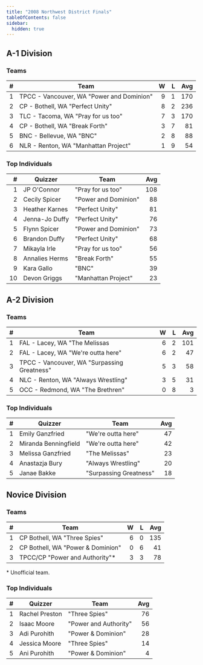 ```yaml
---
title: "2008 Northwest District Finals"
tableOfContents: false
sidebar:
  hidden: true
---
```


## A-1 Division

### Teams

|    # | Team                                      |    W |    L |  Avg |
| ---: | ----------------------------------------- | ---: | ---: | ---: |
|    1 | TPCC - Vancouver, WA "Power and Dominion" |    9 |    1 |  170 |
|    2 | CP - Bothell, WA "Perfect Unity"          |    8 |    2 |  236 |
|    3 | TLC - Tacoma, WA "Pray for us too"        |    7 |    3 |  170 |
|    4 | CP - Bothell, WA "Break Forth"            |    3 |    7 |   81 |
|    5 | BNC - Bellevue, WA "BNC"                  |    2 |    8 |   88 |
|    6 | NLR - Renton, WA "Manhattan Project"      |    1 |    9 |   54 |

### Top Individuals

|    # | Quizzer        | Team                 |  Avg |
| ---: | -------------- | -------------------- | ---: |
|    1 | JP O'Connor    | "Pray for us too"    |  108 |
|    2 | Cecily Spicer  | "Power and Dominion" |   88 |
|    3 | Heather Karnes | "Perfect Unity"      |   81 |
|    4 | Jenna-Jo Duffy | "Perfect Unity"      |   76 |
|    5 | Flynn Spicer   | "Power and Dominion" |   73 |
|    6 | Brandon Duffy  | "Perfect Unity"      |   68 |
|    7 | Mikayla Irle   | "Pray for us too"    |   56 |
|    8 | Annalies Herms | "Break Forth"        |   55 |
|    9 | Kara Gallo     | "BNC"                |   39 |
|   10 | Devon Griggs   | "Manhattan Project"  |   23 |

## A-2 Division

### Teams

|    # | Team                                        |    W |    L |  Avg |
| ---: | ------------------------------------------- | ---: | ---: | ---: |
|    1 | FAL - Lacey, WA "The Melissas               |    6 |    2 |  101 |
|    2 | FAL - Lacey, WA "We're outta here"          |    6 |    2 |   47 |
|    3 | TPCC - Vancouver, WA "Surpassing Greatness" |    5 |    3 |   58 |
|    4 | NLC - Renton, WA "Always Wrestling"         |    3 |    5 |   31 |
|    5 | OCC - Redmond, WA "The Brethren"            |    0 |    8 |    3 |

### Top Individuals

|    # | Quizzer              | Team                   |  Avg |
| ---: | -------------------- | ---------------------- | ---: |
|    1 | Emily Ganzfried      | "We're outta here"     |   47 |
|    2 | Miranda Benningfield | "We're outta here"     |   42 |
|    3 | Melissa Ganzfried    | "The Melissas"         |   23 |
|    4 | Anastazja Bury       | "Always Wrestling"     |   20 |
|    5 | Janae Bakke          | "Surpassing Greatness" |   18 |

## Novice Division

### Teams

|    # | Team                              |    W |    L |  Avg |
| ---: | --------------------------------- | ---: | ---: | ---: |
|    1 | CP Bothell, WA "Three Spies"      |    6 |    0 |  135 |
|    2 | CP Bothell, WA "Power & Dominion" |    0 |    6 |   41 |
|    3 | TPCC/CP "Power and Authority"*    |    3 |    3 |   78 |

\* Unofficial team.

### Top Individuals

|    # | Quizzer        | Team                  |  Avg |
| ---: | -------------- | --------------------- | ---: |
|    1 | Rachel Preston | "Three Spies"         |   76 |
|    2 | Isaac Moore    | "Power and Authority" |   56 |
|    3 | Adi Purohith   | "Power & Dominion"    |   28 |
|    4 | Jessica Moore  | "Three Spies"         |   14 |
|    5 | Ani Purohith   | "Power & Dominion"    |    4 |

